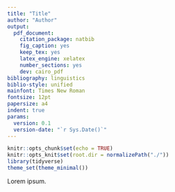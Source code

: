 ```yaml
---
title: "Title"
author: "Author"
output:
  pdf_document:
    citation_package: natbib
    fig_caption: yes
    keep_tex: yes
    latex_engine: xelatex
    number_sections: yes
    dev: cairo_pdf
bibliography: linguistics
biblio-style: unified
mainfont: Times New Roman
fontsize: 12pt
papersize: a4
indent: true
params:
  version: 0.1
  version-date: "`r Sys.Date()`"
---
```


```r
knitr::opts_chunk$set(echo = TRUE)
knitr::opts_knit$set(root.dir = normalizePath("./"))
library(tidyverse)
theme_set(theme_minimal())
```

Lorem ipsum.

